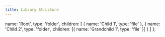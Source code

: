 ```yaml
---
title: Library Structure
---
```



  name: 'Root',
  type: 'folder',
  children: [
    { name: 'Child 1', type: 'file' },
    { name: 'Child 2', type: 'folder', children: [{ name: 'Grandchild 1', type: 'file' }] }
  ]
};

<TreeNode node={nodeData} />


